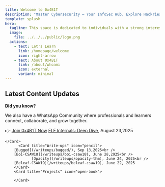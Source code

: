 ```yaml
---
title: Welcome to 0x4B1T
description: "Master Cybersecurity – Your InfoSec Hub. Explore Hackries, write-ups, articles, and more for in-depth insights."
template: splash
hero:
  tagline: This space is dedicated to individuals with a strong interest in the world of security. Here, you will find informative blogs, write-ups, roadmaps, resources, and more. Let’s break things down together.
  image:
    file: ../../../public/logo.png
  actions:
    - text: Let's Learn
      link: /homepage/welcome
      icon: right-arrow
    - text: About 0x4B1T
      link: /about/whoami
      icon: external
      variant: minimal
---
```



## Latest Content Updates


**Did you know?**  
  
We also have a WhatsApp Community where professionals and learners connect, collaborate, and grow together.  
  
👉 [Join 0x4B1T Now](https://chat.whatsapp.com/HOJpyncUr558i7hYtNZeer)
<CardGrid stagger>
	<Card title="Hackries" icon="star">
[ELF Internals: Deep Dive](/hackries/find-your-way/#1-elf-internals-deep-dive), August 23,2025
        </Card>
	<Card title="Articles" icon="document">

	</Card>
          <Card title="Write-ups" icon="pencil">
		[Bugged](/writeups/bugged/), Sep 13,2025<br />
		[Boi-CSAW18](/writeups/boi-csaw18), June 28,2025<br />
                [Opacity](/writeups/opacity-thm), June 24, 2025<br />
		[Beleaf-CSAW19](/writeups/beleaf-csaw19), June 22, 2025
        </Card>
        <Card title="Projects" icon="open-book">
               
        </Card>
</CardGrid>



